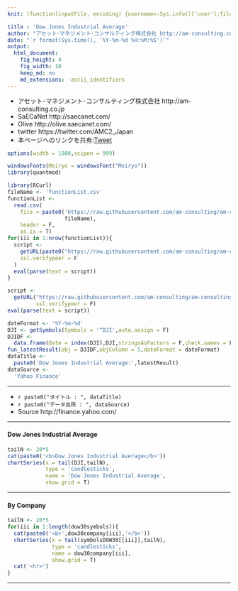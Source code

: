 ```yaml
---
knit: (function(inputFile, encoding) {username<-Sys.info()['user'];fileName<-'defaultPath.csv';pathToFile <-paste0('C:/Users/', username,'/Desktop/pathToCSV/');setwd(pathToFile);buf0<-read.csv(fileName,header = F,skip = 0,stringsAsFactor = F,check.names = F,fileEncoding = 'utf-8');timeStamp<-format(Sys.time(),'%Y%m%d%H%M%S');rmarkdown::render(inputFile, encoding = encoding, output_file = paste0('C:/Users/',username,buf0[2,1],'charts/','am-consulting.co.jp-DOW.html')) })

title : 'Dow Jones Industrial Average'
author: "アセット･マネジメント･コンサルティング株式会社 http://am-consulting.co.jp"
date: "`r format(Sys.time(), '%Y-%m-%d %H:%M:%S')`"
output: 
  html_document:
    fig_height: 4
    fig_width: 10
    keep_md: no
    md_extensions: -ascii_identifiers 
---
```

<link href="http://knowledgevault.saecanet.com/components/rmarkdown-html.css" rel="stylesheet">
<style>.main-container {max-width : 1000px;}</style>
<script src="http://knowledgevault.saecanet.com/components/JavascriptCode.js"></script>

- アセット･マネジメント･コンサルティング株式会社 http://am-consulting.co.jp
- SaECaNet http://saecanet.com/
- Olive http://olive.saecanet.com/
- twitter https://twitter.com/AMC2_Japan
- 本ページへのリンクを共有:<a href="https://twitter.com/share" class="twitter-share-button" data-via="AMC2_Japan" data-size="large">Tweet</a> <script>!function(d,s,id){var js,fjs=d.getElementsByTagName(s)[0],p=/^http:/.test(d.location)?'http':'https';if(!d.getElementById(id)){js=d.createElement(s);js.id=id;js.src=p+'://platform.twitter.com/widgets.js';fjs.parentNode.insertBefore(js,fjs);}}(document, 'script', 'twitter-wjs');</script>

```r
options(width = 1000,scipen = 999)
```

```r
windowsFonts(Meiryo = windowsFont("Meiryo"))
library(quantmod)
```

```r
library(RCurl)
fileName <- 'functionList.csv'
functionList <-
  read.csv(
    file = paste0('https://raw.githubusercontent.com/am-consulting/am-consulting.github.io/master/csv/',
                  fileName),
    header = F,
    as.is = T)
for(iii in 1:nrow(functionList)){
  script <- 
    getURL(paste0("https://raw.githubusercontent.com/am-consulting/am-consulting.github.io/master/", functionList[iii,1]),
    ssl.verifypeer = F
  )
  eval(parse(text = script))
}
```

```r
script <-
  getURL("https://raw.githubusercontent.com/am-consulting/am-consulting.github.io/master/importDOW30.r",
         ssl.verifypeer = F)
eval(parse(text = script))
```

```r
dateFormat <- '%Y-%m-%d'
DJI <- getSymbols(Symbols = '^DJI',auto.assign = F)
DJIDF <-
  data.frame(Date = index(DJI),DJI,stringsAsFactors = F,check.names = F,row.names = NULL)
fun_latestResult(obj = DJIDF,objColumn = 5,dateFormat = dateFormat)
dataTitle <-
  paste0('Dow Jones Industrial Average:',latestResult)
dataSource <-
  'Yahoo Finance'
```

***

- `r paste0("タイトル : ", dataTitle)`
- `r paste0("データ出所 : ", dataSource)`
- Source http://finance.yahoo.com/

***

#### Dow Jones Industrial Average

```r
tailN <- 20*5
cat(paste0('<b>Dow Jones Industrial Average</b>'))
chartSeries(x = tail(DJI,tailN),
            type = 'candlesticks',
            name = 'Dow Jones Industrial Average',
            show.grid = T)
```

***
#### By Company

```r
tailN <- 20*5
for(iii in 1:length(dow30symbols)){
  cat(paste0('<b>',dow30company[iii],'</b>'))
  chartSeries(x = tail(symbolsDOW30[[iii]],tailN),
              type = 'candlesticks',
              name = dow30company[iii],
              show.grid = T)
  cat('<hr>')
}
```

***
<script>MakeNegative();</script>
<script>
  (function(i,s,o,g,r,a,m){i['GoogleAnalyticsObject']=r;i[r]=i[r]||function(){
  (i[r].q=i[r].q||[]).push(arguments)},i[r].l=1*new Date();a=s.createElement(o),
  m=s.getElementsByTagName(o)[0];a.async=1;a.src=g;m.parentNode.insertBefore(a,m)
  })(window,document,'script','https://www.google-analytics.com/analytics.js','ga');

  ga('create', 'UA-3077339-5', 'auto');
  ga('send', 'pageview');

</script>
